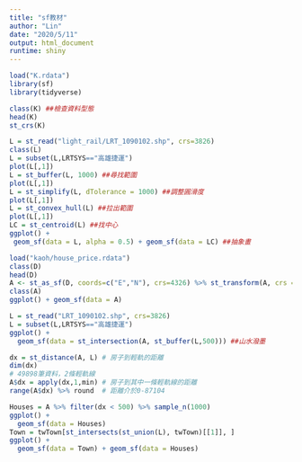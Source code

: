 ```yaml
---
title: "sf教材"
author: "Lin"
date: "2020/5/11"
output: html_document
runtime: shiny
---
```


```r
load("K.rdata")
library(sf)
library(tidyverse)
```

```r
class(K) ##檢查資料型態
head(K)
st_crs(K)
```

```r
L = st_read("light_rail/LRT_1090102.shp", crs=3826)
class(L)
L = subset(L,LRTSYS=="高雄捷運")
plot(L[,1])
L = st_buffer(L, 1000) ##尋找範圍
plot(L[,1])
L = st_simplify(L, dTolerance = 1000) ##調整圓滑度
plot(L[,1])
L = st_convex_hull(L) ##拉出範圍
plot(L[,1])
LC = st_centroid(L) ##找中心
ggplot() +
 geom_sf(data = L, alpha = 0.5) + geom_sf(data = LC) ##抽象畫
```

```r
load("kaoh/house_price.rdata")
class(D)
head(D)
A <- st_as_sf(D, coords=c("E","N"), crs=4326) %>% st_transform(A, crs = 3826)
class(A)
ggplot() + geom_sf(data = A)
```

```r
L = st_read("LRT_1090102.shp", crs=3826)
L = subset(L,LRTSYS=="高雄捷運")
ggplot() +
  geom_sf(data = st_intersection(A, st_buffer(L,500))) ##山水潑墨
```

```r
dx = st_distance(A, L) # 房子到輕軌的距離
dim(dx)
# 49898筆資料，2條輕軌線
A$dx = apply(dx,1,min) # 房子到其中一條輕軌線的距離
range(A$dx) %>% round  # 距離介於0-87104
```

```r
Houses = A %>% filter(dx < 500) %>% sample_n(1000)
ggplot() +
  geom_sf(data = Houses)
Town = twTown[st_intersects(st_union(L), twTown)[[1]], ]
ggplot() +
  geom_sf(data = Town) + geom_sf(data = Houses)
```